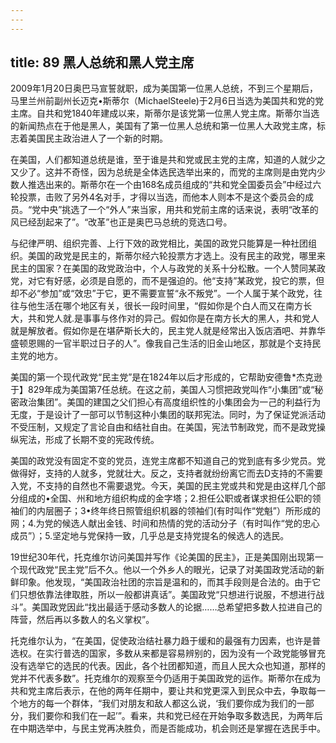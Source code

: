 ```yaml
---
---
---
```

title: 89 黑人总统和黑人党主席
---




2009年1月20日奥巴马宣誓就职，成为美国第一位黑人总统，不到三个星期后，马里兰州前副州长迈克•斯蒂尔（MichaelSteele)于2月6日当选为美国共和党的党主席。自共和党1840年建成以来，斯蒂尔是该党第一位黑人党主席。斯蒂尔当选的新闻热点在于他是黑人，美国有了第一位黑人总统和第一位黑人大政党主席，标志着美国民主政治进人了一个新的时期。

在美国，人们都知道总统是谁，至于谁是共和党或民主党的主席，知道的人就少之又少了。这并不奇怪，因为总统是全体选民选举出来的，而党的主席则是由党内少数人推选出来的。斯蒂尔在一个由168名成员组成的“共和党全国委员会”中经过六轮投票，击败了另外4名对手，才得以当选，而他本人则本不是这个委员会的成员。“党中央”挑选了一个“外人”来当家，用共和党前主席的话来说，表明“改革的风已经刮起来了”。“改革”也正是奥巴马总统的竞选口号。

与纪律严明、组织完善、上行下效的政党相比，美国的政党只能算是一种社团组织。美国的政党是民主的，斯蒂尔经六轮投票方才选上。没有民主的政党，哪里来民主的国家？在美国的政党政治中，个人与政党的关系十分松散。一个人赞同某政党，对它有好感，必须是自愿的，而不是强迫的。他“支持”某政党，投它的票，但却不必“参加”或“效忠”于它，更不需要宣誓“永不叛党”。一个人属于某个政党，往往与他生活在哪个地区有关，很长一段时间里，“假如你是个白人而又在南方长大，共和党人就.是事事与佟作对的异己。假如你是在南方长大的黑人，共和党人就是解放者。假如你是在堪萨斯长大的，民主党人就是经常出入饭店酒吧、并靠华盛顿恩赐的一官半职过日子的人”。像我自己生活的旧金山地区，那就是个支持民主党的地方。

美国的第一个现代政党“民主党”是在1824年以后才形成的，它帮助安德鲁*杰克逊于】829年成为美国第7任总统。在这之前，美国人习惯把政党叫作“小集团”或“秘密政治集团”。美国的建国之父们担心有高度组织性的小集团会为一己的利益行为无度，于是设计了一部可以节制这种小集团的联邦宪法。同时，为了保证党派活动不受压制，又规定了言论自由和结社自由。在美国，宪法节制政党，而不是政党操纵宪法，形成了长期不变的宪政传统。

美国的政党没有固定不变的党员，连党主席都不知道自己的党到底有多少党员。党做得好，支持的人就多，党就壮大。反之，支持者就纷纷离它而去D支持的不需要入党，不支持的自然也不需要退党。今天，美国的民主党或共和党是由这样几个部分组成的•全国、州和地方组织构成的金字塔；2.担任公职或者谋求担任公职的领袖们的内层圈子；3•终年终日照管组织机器的领袖们(有时叫作“党魁”）所形成的网；4.为党的候选人献出金钱、时间和热情的党的活动分子（有时叫作“党的忠心成员”）；5.坚定地与党保持一致，几乎总是支持党提名的候选人的选民。

19世纪30年代，托克维尔访问美国并写作《论美国的民主》，正是美国刚出现第一个现代政党“民主党”后不久。他以一个外乡人的眼光，记录了对美国政党活动的新鲜印象。他发现，“美国政治社团的宗旨是温和的，而其手段则是合法的。由于它们只想依靠法律取胜，所以一般都讲真话”。美国政党“只想进行说服，不想进行战斗”。美国政党因此“找出最适于感动多数人的论据……总希望把多数人拉进自己的阵营，然后再以多数人的名义掌权”。

托克维尔认为，“在美国，促使政治结社暴力趋于缓和的最强有力因素，也许是普选权。在实行普选的国家，多数从来都是容易辨别的，因为没有一个政党能够冒充没有选举它的选民的代表。因此，各个社团都知道，而且人民大众也知道，那样的党并不代表多数”。托克维尔的观察至今仍适用于美国政党的运作。斯蒂尔在成为共和党主席后表示，在他的两年任期中，要让共和党更深入到民众中去，争取每一个地方的每一个群体，“我们对朋友和敌人都这么说，‘我们要你成为我们的一部分，我们要你和我们在一起’”。看来，共和党已经在开始争取多数选民，为两年后在中期选举中，与民主党再决胜负，而是否能成功，机会则还是掌握在选民手中。